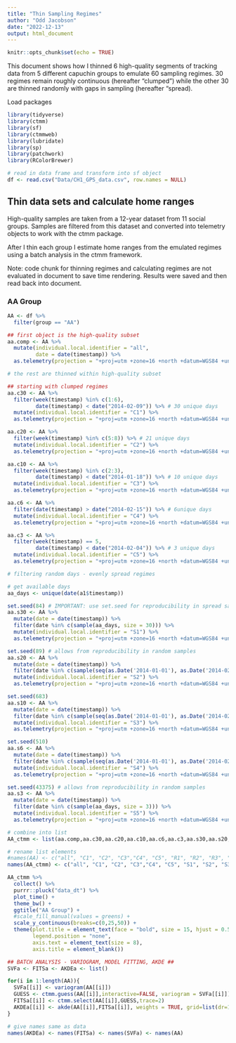 ```yaml
---
title: "Thin Sampling Regimes"
author: "Odd Jacobson"
date: "2022-12-13"
output: html_document
---
```


```r
knitr::opts_chunk$set(echo = TRUE)
```

This document shows how I thinned 6 high-quality segments of tracking data from 5 different capuchin groups to emulate 60 sampling regimes. 30 regimes remain roughly continuous (hereafter "clumped") while the other 30 are thinned randomly with gaps in sampling (hereafter "spread).

Load packages
```r
library(tidyverse)
library(ctmm)
library(sf)
library(ctmmweb)
library(lubridate)
library(sp)
library(patchwork)
library(RColorBrewer)
```

```r
# read in data frame and transform into sf object
df <- read.csv("Data/CH1_GPS_data.csv", row.names = NULL) 
```


## Thin data sets and calculate home ranges

High-quality samples are taken from a 12-year dataset from 11 social groups.
Samples are filtered from this dataset and converted into telemetry objects to work with the ctmm package.

After I thin each group I estimate home ranges from the emulated regimes using a batch analysis in the ctmm framework.

Note: code chunk for thinning regimes and calculating regimes are not evaluated in document to save time rendering. Results were saved and then read back into document.

### AA Group
```r

AA <- df %>% 
  filter(group == "AA")

## first object is the high-quality subset
aa.comp <- AA %>% 
  mutate(individual.local.identifier = "all",
         date = date(timestamp)) %>%
  as.telemetry(projection = "+proj=utm +zone=16 +north +datum=WGS84 +units=m +no_defs +ellps=WGS84 +towgs84=0,0,0", keep = "date")

# the rest are thinned within high-quality subset

## starting with clumped regimes 
aa.c30 <- AA %>% 
  filter(week(timestamp) %in% c(1:6),
         date(timestamp) < date("2014-02-09")) %>% # 30 unique days
  mutate(individual.local.identifier = "C1") %>% 
  as.telemetry(projection = "+proj=utm +zone=16 +north +datum=WGS84 +units=m +no_defs +ellps=WGS84 +towgs84=0,0,0")

aa.c20 <- AA %>% 
  filter(week(timestamp) %in% c(5:8)) %>% # 21 unique days
  mutate(individual.local.identifier = "C2") %>% 
  as.telemetry(projection = "+proj=utm +zone=16 +north +datum=WGS84 +units=m +no_defs +ellps=WGS84 +towgs84=0,0,0")

aa.c10 <- AA %>% 
  filter(week(timestamp) %in% c(2:3),
         date(timestamp) < date("2014-01-18")) %>% # 10 unique days
  mutate(individual.local.identifier = "C3") %>% 
  as.telemetry(projection = "+proj=utm +zone=16 +north +datum=WGS84 +units=m +no_defs +ellps=WGS84 +towgs84=0,0,0")

aa.c6 <- AA %>% 
  filter(date(timestamp) > date("2014-02-15")) %>% # 6unique days
  mutate(individual.local.identifier = "C4") %>% 
  as.telemetry(projection = "+proj=utm +zone=16 +north +datum=WGS84 +units=m +no_defs +ellps=WGS84 +towgs84=0,0,0")

aa.c3 <- AA %>% 
  filter(week(timestamp) == 5,
         date(timestamp) < date("2014-02-04")) %>% # 3 unique days
  mutate(individual.local.identifier = "C5") %>% 
  as.telemetry(projection = "+proj=utm +zone=16 +north +datum=WGS84 +units=m +no_defs +ellps=WGS84 +towgs84=0,0,0")

# filtering random days - evenly spread regimes

# get available days
aa_days <- unique(date(a1$timestamp))

set.seed(84) # IMPORTANT: use set.seed for reproducibility in spread samples!
aa.s30 <- AA %>% 
  mutate(date = date(timestamp)) %>% 
  filter(date %in% c(sample(aa_days, size = 30))) %>% 
  mutate(individual.local.identifier = "S1") %>% 
  as.telemetry(projection = "+proj=utm +zone=16 +north +datum=WGS84 +units=m +no_defs +ellps=WGS84 +towgs84=0,0,0")

set.seed(89) # allows from reproducibility in random samples
aa.s20 <- AA %>% 
  mutate(date = date(timestamp)) %>% 
  filter(date %in% c(sample(seq(as.Date('2014-01-01'), as.Date('2014-02-23'), by="day"), 25))) %>% # 22 unique days, says 23 but 1 in sample doesn't match data, use set.seed
  mutate(individual.local.identifier = "S2") %>% 
  as.telemetry(projection = "+proj=utm +zone=16 +north +datum=WGS84 +units=m +no_defs +ellps=WGS84 +towgs84=0,0,0")

set.seed(683)
aa.s10 <- AA %>% 
  mutate(date = date(timestamp)) %>% 
  filter(date %in% c(sample(seq(as.Date('2014-01-01'), as.Date('2014-02-23'), by="day"), 14))) %>% # 10 unique days, same as above, use set.seed
  mutate(individual.local.identifier = "S3") %>% 
  as.telemetry(projection = "+proj=utm +zone=16 +north +datum=WGS84 +units=m +no_defs +ellps=WGS84 +towgs84=0,0,0")

set.seed(510)
aa.s6 <- AA %>% 
  mutate(date = date(timestamp)) %>% 
  filter(date %in% c(sample(seq(as.Date('2014-01-01'), as.Date('2014-02-23'), by="day"), 8))) %>% # 6 unique days
  mutate(individual.local.identifier = "S4") %>% 
  as.telemetry(projection = "+proj=utm +zone=16 +north +datum=WGS84 +units=m +no_defs +ellps=WGS84 +towgs84=0,0,0")

set.seed(43375) # allows from reproducibility in random samples
aa.s3 <- AA %>% 
  mutate(date = date(timestamp)) %>% 
  filter(date %in% c(sample(aa_days, size = 3))) %>% 
  mutate(individual.local.identifier = "S5") %>% 
  as.telemetry(projection = "+proj=utm +zone=16 +north +datum=WGS84 +units=m +no_defs +ellps=WGS84 +towgs84=0,0,0")

# combine into list
AA_ctmm <- list(aa.comp,aa.c30,aa.c20,aa.c10,aa.c6,aa.c3,aa.s30,aa.s20,aa.s10,aa.s6,aa.s3)

# rename list elements
#names(AA) <- c("all", "C1", "C2", "C3","C4", "C5", "R1", "R2", "R3", "R4", "R5")
names(AA_ctmm) <- c("all", "C1", "C2", "C3","C4", "C5", "S1", "S2", "S3", "S4", "S5")

AA_ctmm %>% 
  collect() %>%  
  purrr::pluck("data_dt") %>% 
  plot_time() + 
  theme_bw() +
  ggtitle("AA Group") + 
  #scale_fill_manual(values = greens) +
  scale_y_continuous(breaks=c(0,25,50)) +
  theme(plot.title = element_text(face = "bold", size = 15, hjust = 0.5),
        legend.position = "none",
        axis.text = element_text(size = 8),
        axis.title = element_blank()) 

## BATCH ANALYSIS - VARIOGRAM, MODEL FITTING, AKDE ##
SVFa <- FITSa <- AKDEa <- list()

for(i in 1:length(AA)){
  SVFa[[i]] <- variogram(AA[[i]])
  GUESS <- ctmm.guess(AA[[i]],interactive=FALSE, variogram = SVFa[[i]])
  FITSa[[i]] <- ctmm.select(AA[[i]],GUESS,trace=2)
  AKDEa[[i]] <- akde(AA[[i]],FITSa[[i]], weights = TRUE, grid=list(dr=10,align.to.origin=TRUE))
}

# give names same as data
names(AKDEa) <- names(FITSa) <- names(SVFa) <- names(AA)

```
